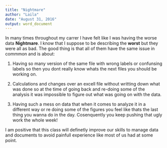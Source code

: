 ```yaml
---
title: "Nightmare"
author: "Laila"
date: "August 31, 2016"
output: word_document
---
```


In many times throughout my carrer I have felt like I was having the worse data **Nightmare**. I know that I suppose to be describing the **worst** but they were all as bad. The good thing is that all of them have the same issue in commmon and is about:

1) Having so many version of the same file with wrong labels or confunsing labels so then you dont really know whats the next files you should be working on.

2) Calculations and changes over an excell file without writting down what was done so at the time of going back and re-doing some of the analysis it was impossible to figure out what was going on with the data.

3) Having such a mess on data that when it comes to analyze it in a different way or re doing some of the figures you feel like thats the last thing you wanna do in the day. Cosenquently you keep pushing that ugly work the whole week!

I am positive that this class will definetly improve our skills to manage data and documents to avoid painfull experience like most of us had at some point. 


